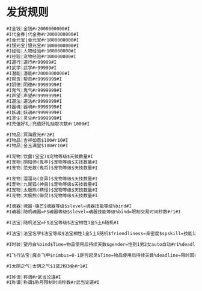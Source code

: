 # 发货规则

```txt
#I金钱|金钱#r2000000000#I
#I代金券|代金券#r2000000000#I
#I金元宝|金元宝#r1000000000#I
#I银元宝|银元宝#r1000000000#I
#I经验|人物经验#r100000000#I
#I经验|宠物经验#r100000000#I
#I道行|道行#r99999#I
#I武学|武学#r99999#I
#I潜能|潜能#r2000000000#I
#I帮贡|帮贡#r9999999#I
#I阴德|阴德#r9999999#I
#I鬼气|鬼气#r9999999#I
#I声望|声望#r9999999#I
#I道法|道法#r9999999#I
#I器魂|器魂#r9999999#I
#I妖魂|妖魂#r9999999#I
#I灵尘|灵尘#r9999999#I
#I充值好礼|充值好礼抽取次数#r1000#I

#I物品|冥海霞光#r2#I
#I物品|吉祥如意$100#r10#I
#I物品|金玉满堂$100#r10#I

#I宠物|饮露(宝宝)$宠物等级$天技数量#I
#I宠物|阴阳师(鬼卒)$宠物等级$天技数量#I
#I宠物|范无救(鬼将)$宠物等级$天技数量#I

#I宠物|溜溜马(变异)$宠物等级$天技数量#I
#I宠物|九尾狐(神兽)$宠物等级$天技数量#I
#I宠物|太极熊(精怪)$宠物等级$天技数量#I
#I宠物|太极熊(御灵)$宠物等级$天技数量#I

#I魂器|魂器·锋芒$魂器等级$slevel=魂器技能等级%bind#I
#I魂器|随机魂器=F$魂器等级$slevel=魂器技能等级%bind=限制交易时间秒数#r1#I

#I法宝|随机法宝=F$法宝等级$法宝相性1金5土6随机#I

#I法宝|法宝名字$法宝等级$法宝相性1金5土6随机$friendliness=亲密度$spskill=技能1颠倒 2金刚圈 3物极 4天眼 5嘲讽 6亲密$spskillLV=技能等级$nimbus=灵气$exp=道法#I

#I时装|望月白%bind$Time=物品使用后持续天数$gender=性别1男2女auto自动#r1%deadline=限时回收秒数#I

#I飞行法宝|魔炎飞甲$nimbus=0-1是否起灵$Time=物品使用后持续天数%deadline=限时回收秒数#r1#I

#I太阴之气|太阴之气$1蓝2粉3金#r1#I

#I称谓|称谓#r武当论道#I
#I称谓|称谓$称号限制时间秒数#r武当论道#I
```